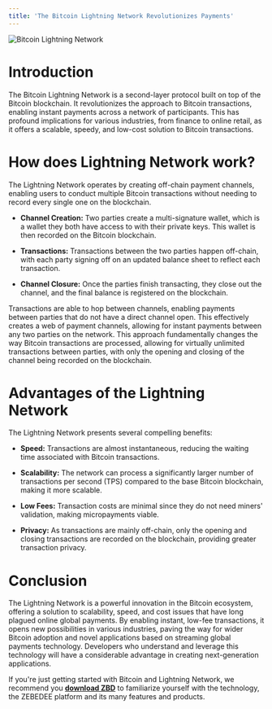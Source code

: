 ```yaml
---
title: 'The Bitcoin Lightning Network Revolutionizes Payments'
---
```


<Frame type="glass" caption="Bitcoin Lightning Network">
  <img src="/img/v1/btc-ln.png" alt="Bitcoin Lightning Network" />
</Frame>
<br />

# Introduction

The Bitcoin Lightning Network is a second-layer protocol built on top of the Bitcoin blockchain. It revolutionizes the approach to Bitcoin transactions, enabling instant payments across a network of participants. This has profound implications for various industries, from finance to online retail, as it offers a scalable, speedy, and low-cost solution to Bitcoin transactions.

# How does Lightning Network work?

The Lightning Network operates by creating off-chain payment channels, enabling users to conduct multiple Bitcoin transactions without needing to record every single one on the blockchain.

*   **Channel Creation:** Two parties create a multi-signature wallet, which is a wallet they both have access to with their private keys. This wallet is then recorded on the Bitcoin blockchain.
    
*   **Transactions:** Transactions between the two parties happen off-chain, with each party signing off on an updated balance sheet to reflect each transaction.
    
*   **Channel Closure:** Once the parties finish transacting, they close out the channel, and the final balance is registered on the blockchain.
    

Transactions are able to hop between channels, enabling payments between parties that do not have a direct channel open. This effectively creates a web of payment channels, allowing for instant payments between any two parties on the network. This approach fundamentally changes the way Bitcoin transactions are processed, allowing for virtually unlimited transactions between parties, with only the opening and closing of the channel being recorded on the blockchain.

# Advantages of the Lightning Network

The Lightning Network presents several compelling benefits:

*   **Speed:** Transactions are almost instantaneous, reducing the waiting time associated with Bitcoin transactions.
    
*   **Scalability:** The network can process a significantly larger number of transactions per second (TPS) compared to the base Bitcoin blockchain, making it more scalable.
    
*   **Low Fees:** Transaction costs are minimal since they do not need miners' validation, making micropayments viable.
    
*   **Privacy:** As transactions are mainly off-chain, only the opening and closing transactions are recorded on the blockchain, providing greater transaction privacy.
    

# Conclusion

The Lightning Network is a powerful innovation in the Bitcoin ecosystem, offering a solution to scalability, speed, and cost issues that have long plagued online global payments. By enabling instant, low-fee transactions, it opens new possibilities in various industries, paving the way for wider Bitcoin adoption and novel applications based on streaming global payments technology. Developers who understand and leverage this technology will have a considerable advantage in creating next-generation applications.

<Tip>If you're just getting started with Bitcoin and Lightning Network, we recommend you **[download ZBD](https://zbd.gg)** to familiarize yourself with the technology, the ZEBEDEE platform and its many features and products.</Tip>